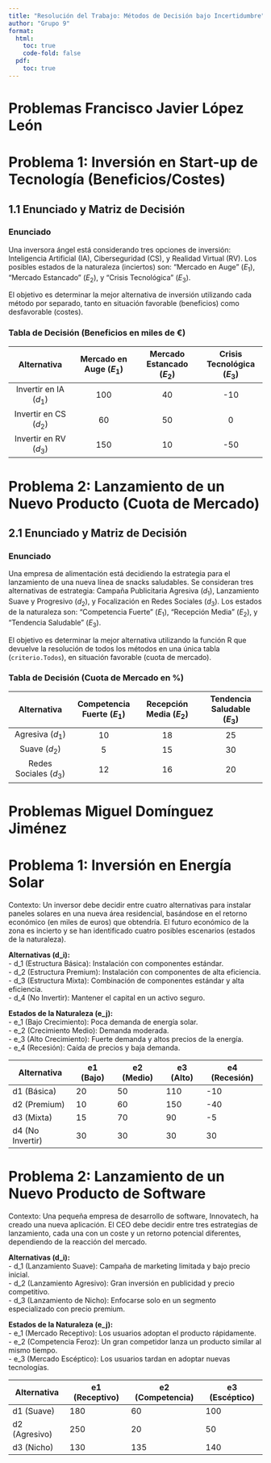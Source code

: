 ```yaml
---
title: "Resolución del Trabajo: Métodos de Decisión bajo Incertidumbre"
author: "Grupo 9"
format:
  html:
    toc: true
    code-fold: false
  pdf:
    toc: true
---
```


# Problemas Francisco Javier López León

# Problema 1: Inversión en Start-up de Tecnología (Beneficios/Costes)

## 1.1 Enunciado y Matriz de Decisión

### Enunciado

Una inversora ángel está considerando tres opciones de inversión: Inteligencia Artificial (IA), Ciberseguridad (CS), y Realidad Virtual (RV). Los posibles estados de la naturaleza (inciertos) son: "Mercado en Auge" ($E_1$), "Mercado Estancado" ($E_2$), y "Crisis Tecnológica" ($E_3$).

El objetivo es determinar la mejor alternativa de inversión utilizando cada método por separado, tanto en situación favorable (beneficios) como desfavorable (costes).

### Tabla de Decisión (Beneficios en miles de €)

| Alternativa | Mercado en Auge ($E_1$) | Mercado Estancado ($E_2$) | Crisis Tecnológica ($E_3$) |
| :---: | :---: | :---: | :---: |
| Invertir en IA ($d_1$) | 100 | 40 | -10 |
| Invertir en CS ($d_2$) | 60 | 50 | 0 |
| Invertir en RV ($d_3$) | 150 | 10 | -50 |

# Problema 2: Lanzamiento de un Nuevo Producto (Cuota de Mercado)

## 2.1 Enunciado y Matriz de Decisión

### Enunciado

Una empresa de alimentación está decidiendo la estrategia para el lanzamiento de una nueva línea de snacks saludables. Se consideran tres alternativas de estrategia: Campaña Publicitaria Agresiva ($d_1$), Lanzamiento Suave y Progresivo ($d_2$), y Focalización en Redes Sociales ($d_3$). Los estados de la naturaleza son: "Competencia Fuerte" ($E_1$), "Recepción Media" ($E_2$), y "Tendencia Saludable" ($E_3$).

El objetivo es determinar la mejor alternativa utilizando la función R que devuelve la resolución de todos los métodos en una única tabla (`criterio.Todos`), en situación favorable (cuota de mercado).

### Tabla de Decisión (Cuota de Mercado en %)

| Alternativa | Competencia Fuerte ($E_1$) | Recepción Media ($E_2$) | Tendencia Saludable ($E_3$) |
| :---: | :---: | :---: | :---: |
| Agresiva ($d_1$) | 10 | 18 | 25 |
| Suave ($d_2$) | 5 | 15 | 30 |
| Redes Sociales ($d_3$) | 12 | 16 | 20 |

# Problemas Miguel Domínguez Jiménez

# Problema 1: Inversión en Energía Solar 

Contexto: Un inversor debe decidir entre cuatro alternativas para instalar paneles solares en una nueva área residencial, basándose en el retorno económico (en miles de euros) que obtendría. El futuro económico de la zona es incierto y se han identificado cuatro posibles escenarios (estados de la naturaleza).

**Alternativas (d_i):**  
- d_1 (Estructura Básica): Instalación con componentes estándar.  
- d_2 (Estructura Premium): Instalación con componentes de alta eficiencia.  
- d_3 (Estructura Mixta): Combinación de componentes estándar y alta eficiencia.  
- d_4 (No Invertir): Mantener el capital en un activo seguro.

**Estados de la Naturaleza (e_j):**  
- e_1 (Bajo Crecimiento): Poca demanda de energía solar.  
- e_2 (Crecimiento Medio): Demanda moderada.  
- e_3 (Alto Crecimiento): Fuerte demanda y altos precios de la energía.  
- e_4 (Recesión): Caída de precios y baja demanda.

| Alternativa | e1 (Bajo) | e2 (Medio) | e3 (Alto) | e4 (Recesión) |
|-------------|------------|------------|-----------|---------------|
| d1 (Básica) | 20         | 50         | 110       | -10           |
| d2 (Premium)| 10         | 60         | 150       | -40           |
| d3 (Mixta)  | 15         | 70         | 90        | -5            |
| d4 (No Invertir)| 30      | 30         | 30        | 30            |


# Problema 2: Lanzamiento de un Nuevo Producto de Software

Contexto: Una pequeña empresa de desarrollo de software, Innovatech, ha creado una nueva aplicación. El CEO debe decidir entre tres estrategias de lanzamiento, cada una con un coste y un retorno potencial diferentes, dependiendo de la reacción del mercado.  

**Alternativas (d_i):**  
- d_1 (Lanzamiento Suave): Campaña de marketing limitada y bajo precio inicial.  
- d_2 (Lanzamiento Agresivo): Gran inversión en publicidad y precio competitivo.  
- d_3 (Lanzamiento de Nicho): Enfocarse solo en un segmento especializado con precio premium.  

**Estados de la Naturaleza (e_j):**  
- e_1 (Mercado Receptivo): Los usuarios adoptan el producto rápidamente.  
- e_2 (Competencia Feroz): Un gran competidor lanza un producto similar al mismo tiempo.  
- e_3 (Mercado Escéptico): Los usuarios tardan en adoptar nuevas tecnologías.

| Alternativa | e1 (Receptivo) | e2 (Competencia) | e3 (Escéptico) |
|-------------|----------------|-----------------|----------------|
| d1 (Suave)  | 180            | 60              | 100            |
| d2 (Agresivo)| 250           | 20              | 50             |
| d3 (Nicho)  | 130            | 135              | 140            |



